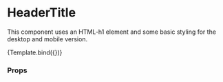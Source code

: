 
<Meta title="Components/Header/HeaderTitle" component={HeaderTitle} />

# HeaderTitle

This component uses an HTML-h1 element and some basic styling for the desktop and mobile version.


<Canvas>
  <Story name="Default" args={{ children: 'Boots Shop' }}>
    {Template.bind({})}
  </Story>
</Canvas>

### Props

<ArgsTable story="Default" />
